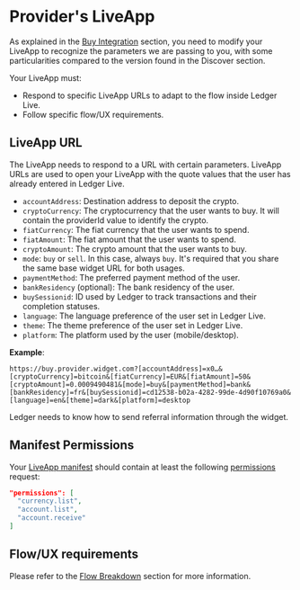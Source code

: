 
# Provider's LiveApp

As explained in the [Buy Integration](../buy) section, you need to modify your LiveApp to recognize the parameters we are passing to you, with some particularities compared to the version found in the Discover section.

Your LiveApp must:

- Respond to specific LiveApp URLs to adapt to the flow inside Ledger Live.
- Follow specific flow/UX requirements.

## LiveApp URL

The LiveApp needs to respond to a URL with certain parameters. LiveApp URLs are used to open your LiveApp with the quote values that the user has already entered in Ledger Live.

- `accountAddress`: Destination address to deposit the crypto.
- `cryptoCurrency`: The cryptocurrency that the user wants to buy. It will contain the providerId value to identify the crypto.
- `fiatCurrency`: The fiat currency that the user wants to spend.
- `fiatAmount`: The fiat amount that the user wants to spend.
- `cryptoAmount`: The crypto amount that the user wants to buy.
- `mode`: `buy` or `sell`. In this case, always `buy`. It's required that you share the same base widget URL for both usages.
- `paymentMethod`: The preferred payment method of the user.
- `bankResidency` (optional): The bank residency of the user.
- `buySessionid`: ID used by Ledger to track transactions and their completion statuses.
- `language`: The language preference of the user set in Ledger Live.
- `theme`: The theme preference of the user set in Ledger Live.
- `platform`: The platform used by the user (mobile/desktop).

**Example**:

```
https://buy.provider.widget.com?[accountAddress]=x0…&[cryptoCurrency]=bitcoin&[fiatCurrency]=EUR&[fiatAmount]=50&[cryptoAmount]=0.0009490481&[mode]=buy&[paymentMethod]=bank&[bankResidency]=fr&[buySessionid]=cd12538-b02a-4282-99de-4d90f10769a0&[language]=en&[theme]=dark&[platform]=desktop
```

<Callout type="info" emoji="👉">
  Ledger needs to know how to send referral information through the widget.
</Callout>

## Manifest Permissions

Your [LiveApp manifest](../../../../docs/discover/wallet-api/appendix/manifest) should contain at least the following [permissions](../../../../docs/discover/wallet-api/appendix/manifest#permissions) request:

```json
"permissions": [
  "currency.list",
  "account.list",
  "account.receive"
]
```

## Flow/UX requirements

Please refer to the [Flow Breakdown](../swap/flow) section for more information.
